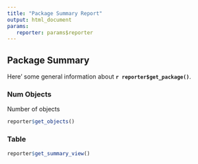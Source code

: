 ```yaml
---
title: "Package Summary Report"
output: html_document
params:
   reporter: params$reporter
---
```


## Package Summary

Here' some general information about **`r reporter$get_package()`**. 

### Num Objects

Number of objects

```r
reporter$get_objects()
```

### Table

```r
reporter$get_summary_view()
```
